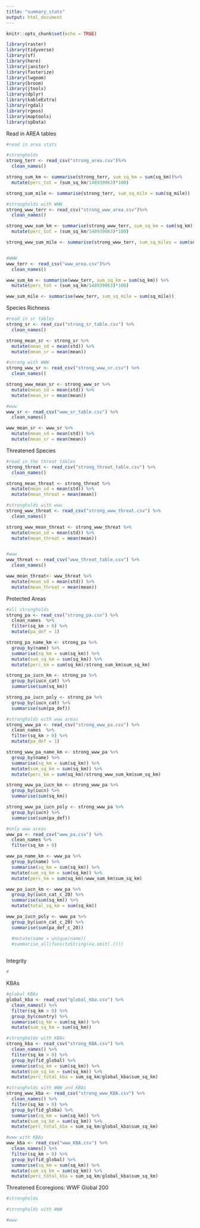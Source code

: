 ```yaml
---
title: "summary_stats"
output: html_document
---
```


```r
knitr::opts_chunk$set(echo = TRUE)

library(raster)
library(tidyverse)
library(sf)
library(here)
library(janitor)
library(fasterize)
library(lwgeom)
library(broom)
library(jtools)
library(dplyr)
library(kableExtra)
library(rgdal)
library(rgeos)
library(maptools)
library(spData)

```

Read in AREA tables
```r

#read in area stats

#strongholds
strong_terr <- read_csv("strong_area.csv")%>%
  clean_names()

strong_sum_km <- summarise(strong_terr, sum_sq_km = sum(sq_km))%>% 
  mutate(perc_tot = (sum_sq_km/148939063)*100)

strong_sum_mile <- summarise(strong_terr, sum_sq_mile = sum(sq_mile))

#strongholds with WWW
strong_www_terr <- read_csv("strong_www_area.csv")%>%
  clean_names()

strong_www_sum_km <- summarise(strong_www_terr, sum_sq_km = sum(sq_km))%>% 
  mutate(perc_tot = (sum_sq_km/148939063)*100)

strong_www_sum_mile <- summarise(strong_www_terr, sum_sq_miles = sum(sq_miles))


#WWW
www_terr <- read_csv("www_area.csv")%>%
  clean_names()

www_sum_km <- summarise(www_terr, sum_sq_km = sum(sq_km)) %>% 
  mutate(perc_tot = (sum_sq_km/148939063)*100)

www_sum_mile <- summarise(www_terr, sum_sq_mile = sum(sq_mile))


```

Species Richness
```r

#read in sr tables
strong_sr <- read_csv("strong_sr_table.csv") %>% 
  clean_names()

strong_mean_sr <- strong_sr %>% 
  mutate(mean_sd = mean(std)) %>% 
  mutate(mean_sr = mean(mean))

#strong with WWW
strong_www_sr <- read_csv("strong_www_sr.csv") %>% 
  clean_names()

strong_www_mean_sr <- strong_www_sr %>% 
  mutate(mean_sd = mean(std)) %>% 
  mutate(mean_sr = mean(mean))

#www
www_sr <- read_csv("www_sr_table.csv") %>% 
  clean_names()

www_mean_sr <- www_sr %>% 
  mutate(mean_sd = mean(std)) %>% 
  mutate(mean_sr = mean(mean))

```

Threatened Species
```r

#read in the threat tables
strong_threat <- read_csv("strong_threat_table.csv") %>% 
  clean_names()

strong_mean_threat <- strong_threat %>% 
  mutate(mean_sd = mean(std)) %>% 
  mutate(mean_threat = mean(mean))

#strongholds with www
strong_www_threat <- read_csv("strong_www_threat.csv") %>% 
  clean_names()

strong_www_mean_threat <- strong_www_threat %>% 
  mutate(mean_sd = mean(std)) %>% 
  mutate(mean_threat = mean(mean))


#www
www_threat <- read_csv("www_threat_table.csv") %>% 
  clean_names()

www_mean_threat<- www_threat %>% 
  mutate(mean_sd = mean(std)) %>% 
  mutate(mean_threat = mean(mean))

```

Protected Areas
```r

#all strongholds
strong_pa <- read_csv("strong_pa.csv") %>% 
  clean_names  %>% 
  filter(sq_km > 0) %>% 
  mutate(pa_def = 1)

strong_pa_name_km <- strong_pa %>% 
  group_by(name) %>% 
  summarise(sq_km = sum(sq_km)) %>% 
  mutate(sum_sq_km = sum(sq_km)) %>% 
  mutate(perc_km = sum(sq_km)/strong_sum_km$sum_sq_km)

strong_pa_iucn_km <- strong_pa %>% 
  group_by(iucn_cat) %>% 
  summarise(sum(sq_km))

strong_pa_iucn_poly <- strong_pa %>% 
  group_by(iucn_cat) %>% 
  summarise(sum(pa_def))

#strongholds with www areas
strong_www_pa <- read_csv("strong_www_pa.csv") %>% 
  clean_names  %>% 
  filter(sq_km > 0) %>% 
  mutate(pa_def = 1)

strong_www_pa_name_km <- strong_www_pa %>% 
  group_by(name) %>% 
  summarise(sq_km = sum(sq_km)) %>% 
  mutate(sum_sq_km = sum(sq_km)) %>% 
  mutate(perc_km = sum(sq_km)/strong_www_sum_km$sum_sq_km)

strong_www_pa_iucn_km <- strong_www_pa %>% 
  group_by(iucn) %>% 
  summarise(sum(sq_km))

strong_www_pa_iucn_poly <- strong_www_pa %>% 
  group_by(iucn) %>% 
  summarise(sum(pa_def))

#only www areas
www_pa <- read_csv("www_pa.csv") %>% 
  clean_names %>% 
  filter(sq_km > 0)

www_pa_name_km <- www_pa %>% 
  group_by(name) %>% 
  summarise(sq_km = sum(sq_km)) %>% 
  mutate(sum_sq_km = sum(sq_km)) %>% 
  mutate(perc_km = sum(sq_km)/www_sum_km$sum_sq_km)

www_pa_iucn_km <- www_pa %>% 
  group_by(iucn_cat_c_20) %>% 
  summarise(sum(sq_km)) %>% 
  mutate(total_sq_km = sum(sq_km))

www_pa_iucn_poly <- www_pa %>% 
  group_by(iucn_cat_c_20) %>% 
  summarise(sum(pa_def_c_20))

  #mutate(name = unique(name))
  #summarise_all(funs(toString(na.omit(.))))
  

```

Integrity
```r

#


```

KBAs
```r

#global KBAs
global_kba <- read_csv("global_kba.csv") %>% 
  clean_names() %>% 
  filter(sq_km > 0) %>%
  group_by(country) %>% 
  summarise(sq_km = sum(sq_km)) %>% 
  mutate(sum_sq_km = sum(sq_km))

#strongholds with KBAs
strong_kba <- read_csv("strong_KBA.csv") %>% 
  clean_names() %>%
  filter(sq_km > 0) %>%
  group_by(fid_global) %>% 
  summarise(sq_km = sum(sq_km)) %>% 
  mutate(sum_sq_km = sum(sq_km)) %>% 
  mutate(perc_total_kba = sum_sq_km/global_kba$sum_sq_km)

#strongholds with WWW and KBAs
strong_www_kba <- read_csv("strong_www_KBA.csv") %>% 
  clean_names() %>%
  filter(sq_km > 0) %>%
  group_by(fid_globa) %>% 
  summarise(sq_km = sum(sq_km)) %>% 
  mutate(sum_sq_km = sum(sq_km)) %>% 
  mutate(perc_total_kba = sum_sq_km/global_kba$sum_sq_km)

#www with KBAs
www_kba <- read_csv("www_KBA.csv") %>% 
  clean_names() %>%
  filter(sq_km > 0) %>%
  group_by(fid_global) %>% 
  summarise(sq_km = sum(sq_km)) %>% 
  mutate(sum_sq_km = sum(sq_km)) %>% 
  mutate(perc_total_kba = sum_sq_km/global_kba$sum_sq_km)

```

Threatened Ecoregions: WWF Global 200
```r

#strongholds

#strongholds with WWW

#www
```

